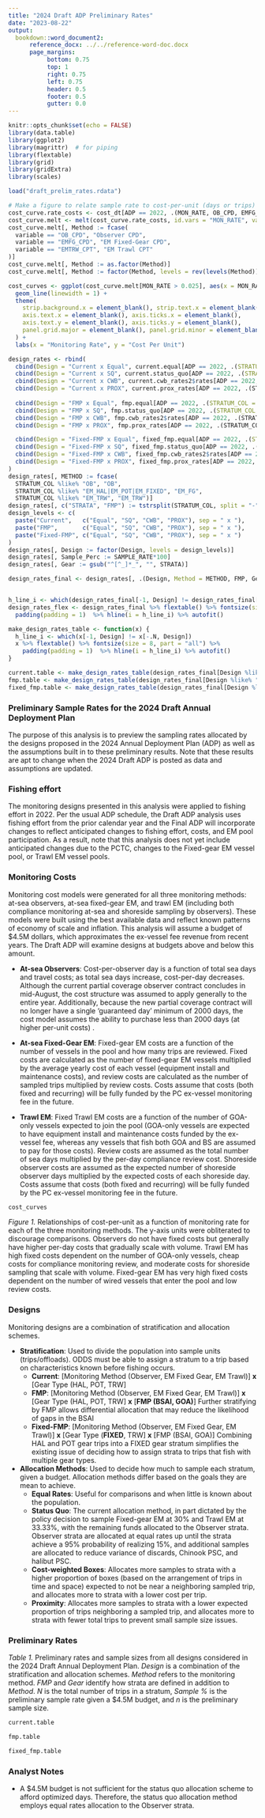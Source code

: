 ```yaml
---
title: "2024 Draft ADP Preliminary Rates"
date: "2023-08-22"
output:
  bookdown::word_document2:
      reference_docx: ../../reference-word-doc.docx
      page_margins:
           bottom: 0.75 
           top: 1
           right: 0.75
           left: 0.75
           header: 0.5 
           footer: 0.5 
           gutter: 0.0 
---
```


```r
knitr::opts_chunk$set(echo = FALSE)
library(data.table)
library(ggplot2)
library(magrittr)  # for piping
library(flextable)
library(grid)
library(gridExtra)
library(scales) 
```

```r
load("draft_prelim_rates.rdata")
```

```r
# Make a figure to relate sample rate to cost-per-unit (days or trips)
cost_curve.rate_costs <- cost_dt[ADP == 2022, .(MON_RATE, OB_CPD, EMFG_CPD, EMTRW_CPT)]
cost_curve.melt <- melt(cost_curve.rate_costs, id.vars = "MON_RATE", value.vars = c("OB_CPD", "EMFG_CPD", "EMTRW_CPT"))
cost_curve.melt[, Method := fcase(
  variable == "OB_CPD", "Observer CPD",
  variable == "EMFG_CPD", "EM Fixed-Gear CPD",
  variable == "EMTRW_CPT", "EM Trawl CPT"
)]
cost_curve.melt[, Method := as.factor(Method)]
cost_curve.melt[, Method := factor(Method, levels = rev(levels(Method)))]

cost_curves <- ggplot(cost_curve.melt[MON_RATE > 0.025], aes(x = MON_RATE, y = value)) + facet_grid(Method ~ "", scales = "free_y") + 
  geom_line(linewidth = 1) + 
  theme(
    strip.background.x = element_blank(), strip.text.x = element_blank(),
    axis.text.x = element_blank(), axis.ticks.x = element_blank(),
    axis.text.y = element_blank(), axis.ticks.y = element_blank(),
    panel.grid.major = element_blank(), panel.grid.minor = element_blank()
  ) + 
  labs(x = "Monitoring Rate", y = "Cost Per Unit") 
```

```r

design_rates <- rbind(
  cbind(Design = "Current x Equal", current.equal[ADP == 2022, .(STRATUM_COL = STRATA, STRATA_N, SAMPLE_RATE = MON_RATE, n = round(MON_N))]),
  cbind(Design = "Current x SQ", current.status_quo[ADP == 2022, .(STRATUM_COL = STRATA, STRATA_N, SAMPLE_RATE = MON_RATE, n = round(MON_N))]),
  cbind(Design = "Current x CWB", current.cwb_rates2$rates[ADP == 2022, .(STRATUM_COL, STRATA_N, SAMPLE_RATE = round(fh, 4), n = round(STRATA_N * fh))]),
  cbind(Design = "Current x PROX", current.prox_rates[ADP == 2022, .(STRATUM_COL, STRATA_N, SAMPLE_RATE, n = round(n))]),
  
  cbind(Design = "FMP x Equal", fmp.equal[ADP == 2022, .(STRATUM_COL = STRATA, STRATA_N, SAMPLE_RATE = MON_RATE, n = round(MON_N))]),
  cbind(Design = "FMP x SQ", fmp.status_quo[ADP == 2022, .(STRATUM_COL = STRATA, STRATA_N, SAMPLE_RATE = MON_RATE, n = round(MON_N))]),
  cbind(Design = "FMP x CWB", fmp.cwb_rates2$rates[ADP == 2022, .(STRATUM_COL, STRATA_N, SAMPLE_RATE = round(fh, 4), n = round(STRATA_N * fh))]),
  cbind(Design = "FMP x PROX", fmp.prox_rates[ADP == 2022, .(STRATUM_COL, STRATA_N, SAMPLE_RATE, n = round(n))]),

  cbind(Design = "Fixed-FMP x Equal", fixed_fmp.equal[ADP == 2022, .(STRATUM_COL = STRATA, STRATA_N, SAMPLE_RATE = MON_RATE, n = round(MON_N))]),
  cbind(Design = "Fixed-FMP x SQ", fixed_fmp.status_quo[ADP == 2022, .(STRATUM_COL = STRATA, STRATA_N, SAMPLE_RATE = MON_RATE, n = round(MON_N))]),
  cbind(Design = "Fixed-FMP x CWB", fixed_fmp.cwb_rates2$rates[ADP == 2022, .(STRATUM_COL, STRATA_N, SAMPLE_RATE = round(fh, 4), n = round(STRATA_N * fh))]),
  cbind(Design = "Fixed-FMP x PROX", fixed_fmp.prox_rates[ADP == 2022, .(STRATUM_COL, STRATA_N, SAMPLE_RATE, n = round(n))])
)
design_rates[, METHOD := fcase(
  STRATUM_COL %like% "OB", "OB",
  STRATUM_COL %like% "EM_HAL|EM_POT|EM_FIXED", "EM_FG",
  STRATUM_COL %like% "EM_TRW", "EM_TRW")]
design_rates[, c("STRATA", "FMP") := tstrsplit(STRATUM_COL, split = "-")]
design_levels <- c(
  paste("Current",   c("Equal", "SQ", "CWB", "PROX"), sep = " x "),
  paste("FMP",       c("Equal", "SQ", "CWB", "PROX"), sep = " x "),
  paste("Fixed-FMP", c("Equal", "SQ", "CWB", "PROX"), sep = " x ")
)
design_rates[, Design := factor(Design, levels = design_levels)]
design_rates[, Sample_Perc := SAMPLE_RATE*100]
design_rates[, Gear := gsub("^[^_]*_", "", STRATA)]

design_rates_final <- design_rates[, .(Design, Method = METHOD, FMP, Gear, N = STRATA_N, `Sample %` = Sample_Perc, n)]


h_line_i <- which(design_rates_final[-1, Design] != design_rates_final[-.N, Design])
design_rates_flex <- design_rates_final %>% flextable() %>% fontsize(size = 8, part = "all") %>%
  padding(padding = 1)  %>% hline(i = h_line_i) %>% autofit() 

make_design_rates_table <- function(x) {
  h_line_i <- which(x[-1, Design] != x[-.N, Design])
  x %>% flextable() %>% fontsize(size = 8, part = "all") %>%
    padding(padding = 1)  %>% hline(i = h_line_i) %>% autofit() 
}

current.table <- make_design_rates_table(design_rates_final[Design %like% "^Current x"])
fmp.table <- make_design_rates_table(design_rates_final[Design %like% "^FMP x"])
fixed_fmp.table <- make_design_rates_table(design_rates_final[Design %like% "^Fixed-FMP x"])


```

### Preliminary Sample Rates for the 2024 Draft Annual Deployment Plan

The purpose of this analysis is to preview the sampling rates allocated by the designs proposed in the 2024 Annual Deployment Plan (ADP) as well as the assumptions built in to these preliminary results. Note that these results are apt to change when the 2024 Draft ADP is posted as data and assumptions are updated.


### Fishing effort 
The monitoring designs presented in this analysis were applied to fishing effort in 2022. Per the usual ADP schedule, the Draft ADP analysis uses fishing effort from the prior calendar year and the Final ADP will incorporate changes to reflect anticipated changes to fishing effort, costs, and EM pool participation. As a result, note that this analysis does not yet include anticipated changes due to the PCTC, changes to the Fixed-gear EM vessel pool, or Trawl EM vessel pools.


### Monitoring Costs

Monitoring cost models were generated for all three monitoring methods: at-sea observers, at-sea fixed-gear EM, and trawl EM (including both compliance monitoring at-sea and shoreside sampling by observers). These models were built using the best available data and reflect known patterns of economy of scale and inflation. This analysis will assume a budget of $4.5M dollars, which approximates the ex-vessel fee revenue from recent years. The Draft ADP will examine designs at budgets above and below this amount.

* **At-sea Observers**: Cost-per-observer day is a function of total sea days and travel costs; as total sea days increase, cost-per-day decreases. Although the current partial coverage observer contract concludes in mid-August, the cost structure was assumed to apply generally to the entire year. Additionally, because the new partial coverage contract will no longer have a single ‘guaranteed day’ minimum of 2000 days, the cost model assumes the ability to purchase less than 2000 days (at higher per-unit costs) .

* **At-sea Fixed-Gear EM**: Fixed-gear EM costs are a function of the number of vessels in the pool and how many trips are reviewed. Fixed costs are calculated as the number of fixed-gear EM vessels multiplied by the average yearly cost of each vessel (equipment install and maintenance costs), and review costs are calculated as the number of sampled trips multiplied by review costs. Costs assume that costs (both fixed and recurring) will be fully funded by the PC ex-vessel monitoring fee in the future.

* **Trawl EM**: Fixed Trawl EM costs are a function of the number of GOA-only vessels expected to join the pool (GOA-only vessels are expected to have equipment install and maintenance costs funded by the ex-vessel fee, whereas any vessels that fish both GOA and BS are assumed to pay for those costs). Review costs are assumed as the total number of sea days multiplied by the per-day compliance review cost. Shoreside observer costs are assumed as the expected number of shoreside observer days multiplied by the expected costs of each shoreside day. Costs assume that costs (both fixed and recurring) will be fully funded by the PC ex-vessel monitoring fee in the future.

```r
cost_curves
```

*Figure 1.* Relationships of cost-per-unit as a function of monitoring rate for each of the three monitoring methods. The y-axis units were obliterated to discourage comparisons. Observers do not have fixed costs but generally have higher per-day costs that gradually scale with volume. Trawl EM has high fixed costs dependent on the number of GOA-only vessels, cheap costs for compliance monitoring review, and moderate costs for shoreside sampling that scale with volume. Fixed-gear EM has very high fixed costs dependent on the number of wired vessels that enter the pool and low review costs. 


### Designs

Monitoring designs are a combination of stratification and allocation schemes. 

* **Stratification**: Used to divide the population into sample units (trips/offloads). ODDS must be able to assign a stratum to a trip based on characteristics known before fishing occurs.
  + **Current**: [Monitoring Method (Observer, EM Fixed Gear, EM Trawl)] **x** [Gear Type (HAL, POT, TRW]
  + **FMP**: 	[Monitoring Method (Observer, EM Fixed Gear, EM Trawl)] **x** [Gear Type (HAL, POT, TRW] **x** [**FMP (BSAI, GOA)**]
Further stratifying by FMP allows differential allocation that may reduce the likelihood of gaps in the BSAI 
  + **Fixed-FMP**:	[Monitoring Method (Observer, EM Fixed Gear, EM Trawl)] **x** [Gear Type (**FIXED**, TRW] **x** [FMP (BSAI, GOA)]
Combining HAL and POT gear trips into a FIXED gear stratum simplifies the existing issue of deciding how to assign strata to trips that fish with multiple gear types. 

* **Allocation Methods**:
Used to decide how much to sample each stratum, given a budget. Allocation methods differ based on the goals they are mean to achieve.
  + **Equal Rates**: Useful for comparisons and when little is known about the population.
  + **Status Quo**: The current allocation method, in part dictated by the policy decision to sample Fixed-gear EM at 30% and Trawl EM at 33.33%, with the remaining funds allocated to the Observer strata. Observer strata are allocated at equal rates up until the strata achieve a 95% probability of realizing 15%, and additional samples are allocated to reduce variance of discards, Chinook PSC, and halibut PSC.
  + **Cost-weighted Boxes**: Allocates more samples to strata with a higher proportion of boxes (based on the arrangement of trips in time and space) expected to not be near a neighboring sampled trip, and allocates more to strata with a lower cost per trip.
  + **Proximity**: Allocates more samples to strata with a lower expected proportion of trips neighboring a sampled trip, and allocates more to strata with fewer total trips to prevent small sample size issues.

### Preliminary Rates

*Table 1.* Preliminary rates and sample sizes from all designs considered in the 2024 Draft Annual Deployment Plan. *Design* is a combination of the stratification and allocation schemes. *Method* refers to the monitoring method. *FMP* and *Gear* identify how strata are defined in addition to *Method*. *N* is the total number of trips in a stratum, *Sample %* is the preliminary sample rate given a $4.5M budget, and *n* is the preliminary sample size.

```r
current.table
```

\newpage
```r
fmp.table
```

\newpage
```r
fixed_fmp.table
```


### Analyst Notes

- A $4.5M budget is not sufficient for the status quo allocation scheme to afford optimized days. Therefore, the status quo allocation method employs equal rates allocation to the Observer strata.
